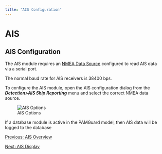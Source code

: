 ```yaml
---
title: "AIS Configuration"
---
```

AIS
===

AIS Configuration
-----------------

  

The AIS module requires an [NMEA Data Source](../../NMEA/docs/configuringNMEADataSource.html) configured to read AIS data via a serial port.

The normal baud rate for AIS receivers is 38400 bps.

To configure the AIS module, open the AIS configuration dialog from the _**Detection>AIS Ship Reporting**_ menu and select the correct NMEA data source.

  
![AIS Options](images/AISOptions.png)

  
If a database module is active in the PAMGuard model, then AIS data will be logged to the database  

[Previous: AIS Overview](AISOverview.html)

[Next: AIS Display](AISDisplay.html)